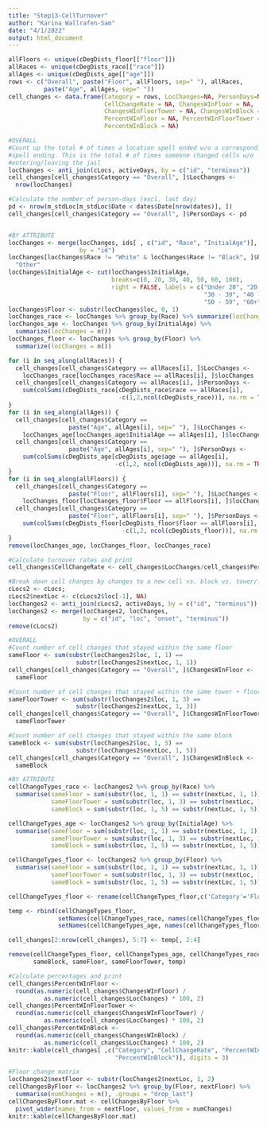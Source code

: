 ```yaml
---
title: "Step13-CellTurnover"
author: "Karina Wallrafen-Sam"
date: "4/1/2022"
output: html_document
---
```


```r
allFloors <- unique(cDegDists_floor[["floor"]])           
allRaces <- unique(cDegDists_race[["race"]])
allAges <- unique(cDegDists_age[["age"]])
rows <- c("Overall", paste("Floor", allFloors, sep=" "), allRaces, 
          paste("Age", allAges, sep=" "))
cell_changes <- data.frame(Category = rows, LocChanges=NA, PersonDays=NA, 
                           CellChangeRate = NA, ChangesWInFloor = NA, 
                           ChangesWInFloorTower = NA, ChangesWInBlock = NA,
                           PercentWInFloor = NA, PercentWInFloorTower = NA,
                           PercentWInBlock = NA)

#OVERALL
#Count up the total # of times a location spell ended w/o a corresponding active 
#spell ending. This is the total # of times someone changed cells w/o 
#entering/leaving the jail
locChanges <- anti_join(cLocs, activeDays, by = c("id", "terminus"))
cell_changes[cell_changes$Category == "Overall", ]$LocChanges <- 
  nrow(locChanges)

#Calculate the number of person-days (excl. last day) 
pd <- nrow(m_stdLoc[m_stdLoc$Date < dates$Date[nrow(dates)], ])
cell_changes[cell_changes$Category == "Overall", ]$PersonDays <- pd


#BY ATTRIBUTE
locChanges <- merge(locChanges, ids[ , c("id", "Race", "InitialAge")], 
                    by = "id")
locChanges[locChanges$Race != "White" & locChanges$Race != "Black", ]$Race <- 
  "Other"
locChanges$InitialAge <- cut(locChanges$InitialAge, 
                             breaks=c(0, 20, 30, 40, 50, 60, 100), 
                             right = FALSE, labels = c("Under 20", "20 - 29", 
                                                       "30 - 39", "40 - 49", 
                                                       "50 - 59", "60+"))
locChanges$Floor <- substr(locChanges$loc, 0, 1)
locChanges_race <- locChanges %>% group_by(Race) %>% summarize(locChanges = n())
locChanges_age <- locChanges %>% group_by(InitialAge) %>% 
  summarize(locChanges = n())
locChanges_floor <- locChanges %>% group_by(Floor) %>% 
  summarize(locChanges = n())

for (i in seq_along(allRaces)) {
  cell_changes[cell_changes$Category == allRaces[i], ]$LocChanges <-
    locChanges_race[locChanges_race$Race == allRaces[i], ]$locChanges
  cell_changes[cell_changes$Category == allRaces[i], ]$PersonDays <-
    sum(colSums(cDegDists_race[cDegDists_race$race == allRaces[i],
                               -c(1,2,ncol(cDegDists_race))], na.rm = TRUE))
}
for (i in seq_along(allAges)) {
  cell_changes[cell_changes$Category ==
                 paste("Age", allAges[i], sep=" "), ]$LocChanges <-
    locChanges_age[locChanges_age$InitialAge == allAges[i], ]$locChanges
  cell_changes[cell_changes$Category ==
                 paste("Age", allAges[i], sep=" "), ]$PersonDays <-
    sum(colSums(cDegDists_age[cDegDists_age$age == allAges[i],
                              -c(1,2, ncol(cDegDists_age))], na.rm = TRUE))
}
for (i in seq_along(allFloors)) {
  cell_changes[cell_changes$Category ==
                 paste("Floor", allFloors[i], sep=" "), ]$LocChanges <-
    locChanges_floor[locChanges_floor$Floor == allFloors[i], ]$locChanges
  cell_changes[cell_changes$Category ==
                 paste("Floor", allFloors[i], sep=" "), ]$PersonDays <-
    sum(colSums(cDegDists_floor[cDegDists_floor$floor == allFloors[i],
                                -c(1,2, ncol(cDegDists_floor))], na.rm = TRUE))
}
remove(locChanges_age, locChanges_floor, locChanges_race)

#Calculate turnover rates and print
cell_changes$CellChangeRate <- cell_changes$LocChanges/cell_changes$PersonDays

#Break down cell changes by changes to a new cell vs. block vs. tower/floor
cLocs2 <- cLocs;
cLocs2$nextLoc <- c(cLocs2$loc[-1], NA)
locChanges2 <- anti_join(cLocs2, activeDays, by = c("id", "terminus"))
locChanges2 <- merge(locChanges2, locChanges, 
                     by = c("id", "loc", "onset", "terminus"))
remove(cLocs2)

#OVERALL
#Count number of cell changes that stayed within the same floor
sameFloor <- sum(substr(locChanges2$loc, 1, 1) == 
                   substr(locChanges2$nextLoc, 1, 1))
cell_changes[cell_changes$Category == "Overall", ]$ChangesWInFloor <- 
  sameFloor

#Count number of cell changes that stayed within the same tower + floor
sameFloorTower <- sum(substr(locChanges2$loc, 1, 3) == 
                   substr(locChanges2$nextLoc, 1, 3))
cell_changes[cell_changes$Category == "Overall", ]$ChangesWInFloorTower <- 
  sameFloorTower

#Count number of cell changes that stayed within the same block
sameBlock <- sum(substr(locChanges2$loc, 1, 5) == 
                   substr(locChanges2$nextLoc, 1, 5))
cell_changes[cell_changes$Category == "Overall", ]$ChangesWInBlock <- 
  sameBlock

#BY ATTRIBUTE
cellChangeTypes_race <- locChanges2 %>% group_by(Race) %>% 
  summarise(sameFloor = sum(substr(loc, 1, 1) == substr(nextLoc, 1, 1)), 
            sameFloorTower = sum(substr(loc, 1, 3) == substr(nextLoc, 1, 3)),
            sameBlock = sum(substr(loc, 1, 5) == substr(nextLoc, 1, 5)))

cellChangeTypes_age <- locChanges2 %>% group_by(InitialAge) %>% 
  summarise(sameFloor = sum(substr(loc, 1, 1) == substr(nextLoc, 1, 1)), 
            sameFloorTower = sum(substr(loc, 1, 3) == substr(nextLoc, 1, 3)),
            sameBlock = sum(substr(loc, 1, 5) == substr(nextLoc, 1, 5)))

cellChangeTypes_floor <- locChanges2 %>% group_by(Floor) %>% 
  summarise(sameFloor = sum(substr(loc, 1, 1) == substr(nextLoc, 1, 1)), 
            sameFloorTower = sum(substr(loc, 1, 3) == substr(nextLoc, 1, 3)),
            sameBlock = sum(substr(loc, 1, 5) == substr(nextLoc, 1, 5)))

cellChangeTypes_floor <- rename(cellChangeTypes_floor,c('Category'='Floor'))

temp <- rbind(cellChangeTypes_floor, 
              setNames(cellChangeTypes_race, names(cellChangeTypes_floor)), 
              setNames(cellChangeTypes_age, names(cellChangeTypes_floor)))

cell_changes[2:nrow(cell_changes), 5:7] <- temp[, 2:4]

remove(cellChangeTypes_floor, cellChangeTypes_age, cellChangeTypes_race, 
       sameBlock, sameFloor, sameFloorTower, temp)

#Calculate percentages and print
cell_changes$PercentWInFloor <- 
  round(as.numeric(cell_changes$ChangesWInFloor) / 
          as.numeric(cell_changes$LocChanges) * 100, 2)
cell_changes$PercentWInFloorTower <- 
  round(as.numeric(cell_changes$ChangesWInFloorTower) / 
          as.numeric(cell_changes$LocChanges) * 100, 2)
cell_changes$PercentWInBlock <- 
  round(as.numeric(cell_changes$ChangesWInBlock) / 
          as.numeric(cell_changes$LocChanges) * 100, 2)
knitr::kable(cell_changes[ ,c("Category", "CellChangeRate", "PercentWInFloor", 
                              "PercentWInBlock")], digits = 3)

#Floor change matrix
locChanges2$nextFloor <- substr(locChanges2$nextLoc, 1, 2)
cellChangesByFloor <- locChanges2 %>% group_by(Floor, nextFloor) %>% 
  summarise(numChanges = n(), .groups = "drop_last")
cellChangesByFloor.mat <- cellChangesByFloor %>% 
  pivot_wider(names_from = nextFloor, values_from = numChanges)
knitr::kable(cellChangesByFloor.mat)
```
